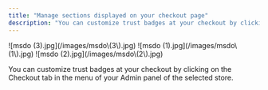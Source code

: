 ```yaml
---
title: "Manage sections displayed on your checkout page"
description: "You can customize trust badges at your checkout by clicking on the Checkout tab in the menu of your Admin panel of the selected store."
---
```


<Steps>
  <Step title="Click on Checkout, then scroll down to Content Sections.">
    ![msdo (3).jpg](/images/msdo\(3\).jpg)
  </Step>
  <Step title="Click on Edit Sections. ">
    ![msdo (1).jpg](/images/msdo\(1\).jpg)
  </Step>
  <Step title="You can customize each section by clicking on it. You can also remove or add a section. Once you are done customizing your checkout don’t forget to click on the Save changes button.">
    ![msdo (2).jpg](/images/msdo\(2\).jpg)
  </Step>
</Steps>

You can customize trust badges at your checkout by clicking on the Checkout tab in the menu of your Admin panel of the selected store.